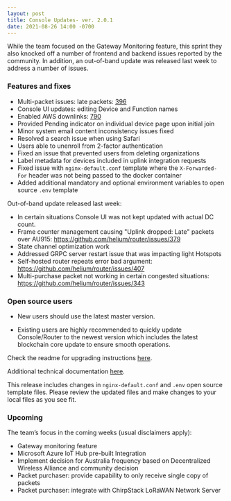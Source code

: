 ```yaml
---
layout: post
title: Console Updates- ver. 2.0.1
date: 2021-08-26 14:00 -0700
---
```


While the team focused on the Gateway Monitoring feature, this sprint they also knocked off a number
of frontend and backend issues reported by the community. In addition, an out-of-band update was
released last week to address a number of issues.

### Features and fixes

- Multi-packet issues: late packets: [396](https://github.com/helium/router/issues/396)
- Console UI updates: editing Device and Function names
- Enabled AWS downlinks: [790](https://github.com/helium/console/issues/790)
- Provided Pending indicator on individual device page upon initial join
- Minor system email content inconsistency issues fixed
- Resolved a search issue when using Safari
- Users able to unenroll from 2-factor authentication
- Fixed an issue that prevented users from deleting organizations
- Label metadata for devices included in uplink integration requests
- Fixed issue with `nginx-default.conf` template where the `X-Forwarded-For` header was not being
  passed to the docker container
- Added additional mandatory and optional environment variables to open source `.env` template

Out-of-band update released last week:

- In certain situations Console UI was not kept updated with actual DC count.
- Frame counter management causing "Uplink dropped: Late" packets over AU915:
  https://github.com/helium/router/issues/379
- State channel optimization work
- Addressed GRPC server restart issue that was impacting light Hotspots
- Self-hosted router repeats error bad argument: https://github.com/helium/router/issues/407
- Multi-purchase packet not working in certain congested situations:
  https://github.com/helium/router/issues/343

### Open source users

- New users should use the latest master version.

- Existing users are highly recommended to quickly update Console/Router to the newest version which
  includes the latest blockchain core update to ensure smooth operations.

Check the readme for upgrading instructions
[here](https://github.com/helium/console#upgrading-your-open-source-consolerouter).

Additional technical documentation
[here](https://docs.helium.com/use-the-network/run-console/#console-setup).

This release includes changes in `nginx-default.conf` and `.env` open source template files. Please
review the updated files and make changes to your local files as you see fit.

### Upcoming

The team’s focus in the coming weeks (usual disclaimers apply):

- Gateway monitoring feature
- Microsoft Azure IoT Hub pre-built Integration
- Implement decision for Australia frequency based on Decentralized Wireless Alliance and community
  decision
- Packet purchaser: provide capability to only receive single copy of packets
- Packet purchaser: integrate with ChirpStack LoRaWAN Network Server
